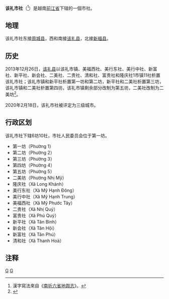 {{Infobox Settlement
|name                   = 该礼市社
|settlement_type        = 市社
|official_name          = 
|other_name             = 
|native_name            = {{lang|vi|Thị xã Cai Lậy}}
|nickname               = 
|motto                  = 
|image_skyline          = Nhà thờ Tin Lành, Tiền Giang.jpg
|imagesize              = 
|image_caption          = 
|image_flag             = 
|flag_size              = 
|image_seal             = 
|seal_size              = 
|image_shield           = 
|shield_size            = 
|image_blank_emblem     = 
|blank_emblem_size      = 
|image_map              = {{Infobox mapframe|frame-width=250|zoom=10}}
|mapsize                = 
|map_caption            = 
|image_map1             = 
|mapsize1               = 
|map_caption1           = 
|pushpin_map            = Vietnam
|pushpin_label_position = bottom
|pushpin_map_caption    = 
|pushpin_map1           = 
|pushpin_label_position1= 
|pushpin_map_caption1   = 
|subdivision_type       = 国家
|subdivision_name       = {{flag|Vietnam}}
|subdivision_type1      = [[越南行政区划|省]]
|subdivision_name1      = [[前江省|前江省]]
|subdivision_type2      = 行政区划
|subdivision_name2      = 6坊10社
|subdivision_type3      = 
|subdivision_name3      = 
|seat_type              = 
|seat                   = 
|government_type        = 
|leader_title           = 
|leader_name            = 
|leader_title1          = 
|leader_name1           = 
|established_title      = 
|established_date       = 
|area_magnitude         = 
|unit_pref              = 
|area_footnotes         = 
|area_total_km2         = 140.20
|area_land_km2          = 
|area_water_km2         = 
|area_water_percent     = 
|area_urban_km2         = 
|area_metro_km2         = 
|population_as_of       = 2017年
|population_footnotes   = 
|population_note        = 
|population_total       = 143050
|population_density_km2 = auto
|population_metro             = 
|population_density_metro_km2 = 
|population_urban             = 
|population_density_urban_km2 = 
|timezone               = [[越南标准时间|越南标准时间]]
|utc_offset             = +7
|elevation_footnotes    = 
|elevation_m            = 
|coor_type              = 
|coordinates            = 
|postal_code_type       = 
|postal_code            = 
|area_code              = 
|website                = [http://txcailay.tiengiang.gov.vn 该礼市社电子信息门户网站]
|footnotes              = 
}}
'''该礼市社'''（{{vie|v='''Thị Xã Cai Lậy'''|hn=市社該禮}}<ref>漢字寫法來自《[[南圻六省地舆志|南圻六省地舆志]]》。</ref>）是越南[[前江省|前江省]]下辖的一個市社。

==地理==
该礼市社东接[[周城县_(前江省)|周城县]]，西和南接[[该礼县|该礼县]]，北接[[新福县|新福县]]。

==历史==
2013年12月26日，[[该礼县|该礼县]]以该礼市镇、美福西社、美行东社、美行中社、新富社、新平社、新会社、二美社、二贵社、清和社、富贵社和隆庆社1市镇11社析置该礼市社；该礼市镇和新平社析置第一坊和第二坊，新平社和二美社析置第三坊，该礼市镇和二美社析置第四坊，该礼市镇剩余部分改制为第五坊，二美社改制为二美坊<ref>{{Cite web|title=Nghị quyết 130/NQ-CP năm 2013 điều chỉnh địa giới hành chính Cai Lậy Tiền Giang|url=https://thuvienphapluat.vn/van-ban/Bo-may-hanh-chinh/Nghi-quyet-130-NQ-CP-nam-2013-dieu-chinh-dia-gioi-hanh-chinh-Cai-Lay-Tien-Giang-217964.aspx|accessdate=2021-04-28|work=thuvienphapluat.vn|archive-date=2020-04-01|archive-url=https://web.archive.org/web/20200401174116/https://thuvienphapluat.vn/van-ban/Bo-may-hanh-chinh/Nghi-quyet-130-NQ-CP-nam-2013-dieu-chinh-dia-gioi-hanh-chinh-Cai-Lay-Tien-Giang-217964.aspx|dead-url=no}}</ref>。

2020年2月18日，该礼市社被评定为三级城市。

==行政区划==
该礼市社下辖6坊10社，市社人民委员会位于第一坊。
*第一坊（Phường 1）
*第二坊（Phường 2）
*第三坊（Phường 3）
*第四坊（Phường 4）
*第五坊（Phường 5）
*二美坊（Phường Nhị Mỹ）
*隆庆社（Xã Long Khánh）
*美行东社（Xã Mỹ Hạnh Đông）
*美行中社（Xã Mỹ Hạnh Trung）
*美福西社（Xã Mỹ Phước Tây）
*二贵社（Xã Nhị Quý）
*富贵社（Xã Phú Quý）
*新平社（Xã Tân Bình）
*新会社（Xã Tân Hội）
*新富社（Xã Tân Phú）
*清和社（Xã Thanh Hoà）

==注释==
{{reflist}}

{{前江省行政区划}}
{{越南九龙江三角洲之县市镇区域划分}}

[[Category:越南市社|G]]
[[Category:前江省|G]]